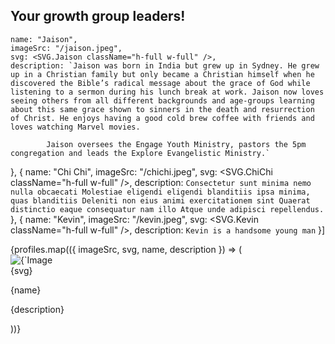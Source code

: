 
## Your growth group leaders!

	name: "Jaison",
	imageSrc: "/jaison.jpeg",
	svg: <SVG.Jaison className="h-full w-full" />,
	description: `Jaison was born in India but grew up in Sydney. He grew up in a Christian family but only became a Christian himself when he discovered the Bible’s radical message about the grace of God while listening to a sermon during his lunch break at work. Jaison now loves seeing others from all different backgrounds and age-groups learning about this same grace shown to sinners in the death and resurrection of Christ. He enjoys having a good cold brew coffee with friends and loves watching Marvel movies.

    		Jaison oversees the Engage Youth Ministry, pastors the 5pm congregation and leads the Explore Evangelistic Ministry.`

}, {
name: "Chi Chi",
imageSrc: "/chichi.jpeg",
svg: <SVG.ChiChi className="h-full w-full" />,
description: `Consectetur sunt minima nemo nulla obcaecati Molestiae eligendi eligendi blanditiis ipsa minima, quas blanditiis Deleniti non eius animi exercitationem sint Quaerat distinctio eaque consequatur nam illo Atque unde adipisci repellendus.`
}, {
name: "Kevin",
imageSrc: "/kevin.jpeg",
svg: <SVG.Kevin className="h-full w-full" />,
description: `Kevin is a handsome young man`
}]

<div className="grid gap-12 grid-cols-1 sm:grid-cols-2 mt-8">
  {profiles.map(({ imageSrc, svg, name, description }) => (
    <div key={name} className="h-full w-full flex flex-col gap-2">
      <Avatar className="group h-fit w-full aspect-square overflow-hidden relative">
        <Image
          objectFit="cover"
          fill
          alt={`Image of ${name}`}
          src={imageSrc}
          className="group-hover:visible invisible"
        />
        <div className="group-hover:invisible w-full h-full">{svg}</div>
      </Avatar>
      <p className="text-center font-bold text-5xl mt-2 mb-4">{name}</p>
      <p className="text-center">{description}</p>
    </div>
  ))}
</div>
